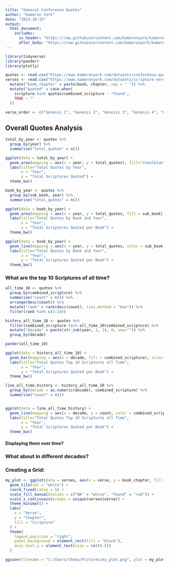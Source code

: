 ```yaml
---
title: "General Conference Quotes"
author: "Kameron York"
date: "2023-10-15"
output: 
  html_document:
    includes:
      in_header: "https://raw.githubusercontent.com/kameronyork/kameronyork.github.io/main/parables/header.html"
      after_body: "https://raw.githubusercontent.com/kameronyork/kameronyork.github.io/main/parables/footer.html"
---
```


```r
library(tidyverse)
library(pander)
library(plotly)

quotes <- read.csv("https://www.kameronyork.com/datasets/conference-quotes.csv", encoding="UTF-8")
verses <- read.csv("https://www.kameronyork.com/datasets/scripture-verses.csv", encoding="UTF-8") %>% 
  mutate("book_chapter" = paste(book, chapter, sep = " ")) %>% 
  mutate("quoted" = case_when(
    scripture %in% quotes$combined_scripture ~ "Found",
    TRUE ~ ""
  ))

verse_order <- c("Genesis 1", "Genesis 2", "Genesis 3", "Genesis 4", "Genesis 5", "Genesis 6", "Genesis 7", "Genesis 8", "Genesis 9", "Genesis 10", "Genesis 11", "Genesis 12", "Genesis 13", "Genesis 14", "Genesis 15", "Genesis 16", "Genesis 17", "Genesis 18", "Genesis 19", "Genesis 20", "Genesis 21", "Genesis 22", "Genesis 23", "Genesis 24", "Genesis 25", "Genesis 26", "Genesis 27", "Genesis 28", "Genesis 29", "Genesis 30", "Genesis 31", "Genesis 32", "Genesis 33", "Genesis 34", "Genesis 35", "Genesis 36", "Genesis 37", "Genesis 38", "Genesis 39", "Genesis 40", "Genesis 41", "Genesis 42", "Genesis 43", "Genesis 44", "Genesis 45", "Genesis 46", "Genesis 47", "Genesis 48", "Genesis 49", "Genesis 50", "Exodus 1", "Exodus 2", "Exodus 3", "Exodus 4", "Exodus 5", "Exodus 6", "Exodus 7", "Exodus 8", "Exodus 9", "Exodus 10", "Exodus 11", "Exodus 12", "Exodus 13", "Exodus 14", "Exodus 15", "Exodus 16", "Exodus 17", "Exodus 18", "Exodus 19", "Exodus 20", "Exodus 21", "Exodus 22", "Exodus 23", "Exodus 24", "Exodus 25", "Exodus 26", "Exodus 27", "Exodus 28", "Exodus 29", "Exodus 30", "Exodus 31", "Exodus 32", "Exodus 33", "Exodus 34", "Exodus 35", "Exodus 36", "Exodus 37", "Exodus 38", "Exodus 39", "Exodus 40", "Leviticus 1", "Leviticus 2", "Leviticus 3", "Leviticus 4", "Leviticus 5", "Leviticus 6", "Leviticus 7", "Leviticus 8", "Leviticus 9", "Leviticus 10", "Leviticus 11", "Leviticus 12", "Leviticus 13", "Leviticus 14", "Leviticus 15", "Leviticus 16", "Leviticus 17", "Leviticus 18", "Leviticus 19", "Leviticus 20", "Leviticus 21", "Leviticus 22", "Leviticus 23", "Leviticus 24", "Leviticus 25", "Leviticus 26", "Leviticus 27", "Numbers 1", "Numbers 2", "Numbers 3", "Numbers 4", "Numbers 5", "Numbers 6", "Numbers 7", "Numbers 8", "Numbers 9", "Numbers 10", "Numbers 11", "Numbers 12", "Numbers 13", "Numbers 14", "Numbers 15", "Numbers 16", "Numbers 17", "Numbers 18", "Numbers 19", "Numbers 20", "Numbers 21", "Numbers 22", "Numbers 23", "Numbers 24", "Numbers 25", "Numbers 26", "Numbers 27", "Numbers 28", "Numbers 29", "Numbers 30", "Numbers 31", "Numbers 32", "Numbers 33", "Numbers 34", "Numbers 35", "Numbers 36", "Deuteronomy 1", "Deuteronomy 2", "Deuteronomy 3", "Deuteronomy 4", "Deuteronomy 5", "Deuteronomy 6", "Deuteronomy 7", "Deuteronomy 8", "Deuteronomy 9", "Deuteronomy 10", "Deuteronomy 11", "Deuteronomy 12", "Deuteronomy 13", "Deuteronomy 14", "Deuteronomy 15", "Deuteronomy 16", "Deuteronomy 17", "Deuteronomy 18", "Deuteronomy 19", "Deuteronomy 20", "Deuteronomy 21", "Deuteronomy 22", "Deuteronomy 23", "Deuteronomy 24", "Deuteronomy 25", "Deuteronomy 26", "Deuteronomy 27", "Deuteronomy 28", "Deuteronomy 29", "Deuteronomy 30", "Deuteronomy 31", "Deuteronomy 32", "Deuteronomy 33", "Deuteronomy 34", "Joshua 1", "Joshua 2", "Joshua 3", "Joshua 4", "Joshua 5", "Joshua 6", "Joshua 7", "Joshua 8", "Joshua 9", "Joshua 10", "Joshua 11", "Joshua 12", "Joshua 13", "Joshua 14", "Joshua 15", "Joshua 16", "Joshua 17", "Joshua 18", "Joshua 19", "Joshua 20", "Joshua 21", "Joshua 22", "Joshua 23", "Joshua 24", "Judges 1", "Judges 2", "Judges 3", "Judges 4", "Judges 5", "Judges 6", "Judges 7", "Judges 8", "Judges 9", "Judges 10", "Judges 11", "Judges 12", "Judges 13", "Judges 14", "Judges 15", "Judges 16", "Judges 17", "Judges 18", "Judges 19", "Judges 20", "Judges 21", "Ruth 1", "Ruth 2", "Ruth 3", "Ruth 4", "1 Samuel 1", "1 Samuel 2", "1 Samuel 3", "1 Samuel 4", "1 Samuel 5", "1 Samuel 6", "1 Samuel 7", "1 Samuel 8", "1 Samuel 9", "1 Samuel 10", "1 Samuel 11", "1 Samuel 12", "1 Samuel 13", "1 Samuel 14", "1 Samuel 15", "1 Samuel 16", "1 Samuel 17", "1 Samuel 18", "1 Samuel 19", "1 Samuel 20", "1 Samuel 21", "1 Samuel 22", "1 Samuel 23", "1 Samuel 24", "1 Samuel 25", "1 Samuel 26", "1 Samuel 27", "1 Samuel 28", "1 Samuel 29", "1 Samuel 30", "1 Samuel 31", "2 Samuel 1", "2 Samuel 2", "2 Samuel 3", "2 Samuel 4", "2 Samuel 5", "2 Samuel 6", "2 Samuel 7", "2 Samuel 8", "2 Samuel 9", "2 Samuel 10", "2 Samuel 11", "2 Samuel 12", "2 Samuel 13", "2 Samuel 14", "2 Samuel 15", "2 Samuel 16", "2 Samuel 17", "2 Samuel 18", "2 Samuel 19", "2 Samuel 20", "2 Samuel 21", "2 Samuel 22", "2 Samuel 23", "2 Samuel 24", "1 Kings 1", "1 Kings 2", "1 Kings 3", "1 Kings 4", "1 Kings 5", "1 Kings 6", "1 Kings 7", "1 Kings 8", "1 Kings 9", "1 Kings 10", "1 Kings 11", "1 Kings 12", "1 Kings 13", "1 Kings 14", "1 Kings 15", "1 Kings 16", "1 Kings 17", "1 Kings 18", "1 Kings 19", "1 Kings 20", "1 Kings 21", "1 Kings 22", "2 Kings 1", "2 Kings 2", "2 Kings 3", "2 Kings 4", "2 Kings 5", "2 Kings 6", "2 Kings 7", "2 Kings 8", "2 Kings 9", "2 Kings 10", "2 Kings 11", "2 Kings 12", "2 Kings 13", "2 Kings 14", "2 Kings 15", "2 Kings 16", "2 Kings 17", "2 Kings 18", "2 Kings 19", "2 Kings 20", "2 Kings 21", "2 Kings 22", "2 Kings 23", "2 Kings 24", "2 Kings 25", "1 Chronicles 1", "1 Chronicles 2", "1 Chronicles 3", "1 Chronicles 4", "1 Chronicles 5", "1 Chronicles 6", "1 Chronicles 7", "1 Chronicles 8", "1 Chronicles 9", "1 Chronicles 10", "1 Chronicles 11", "1 Chronicles 12", "1 Chronicles 13", "1 Chronicles 14", "1 Chronicles 15", "1 Chronicles 16", "1 Chronicles 17", "1 Chronicles 18", "1 Chronicles 19", "1 Chronicles 20", "1 Chronicles 21", "1 Chronicles 22", "1 Chronicles 23", "1 Chronicles 24", "1 Chronicles 25", "1 Chronicles 26", "1 Chronicles 27", "1 Chronicles 28", "1 Chronicles 29", "2 Chronicles 1", "2 Chronicles 2", "2 Chronicles 3", "2 Chronicles 4", "2 Chronicles 5", "2 Chronicles 6", "2 Chronicles 7", "2 Chronicles 8", "2 Chronicles 9", "2 Chronicles 10", "2 Chronicles 11", "2 Chronicles 12", "2 Chronicles 13", "2 Chronicles 14", "2 Chronicles 15", "2 Chronicles 16", "2 Chronicles 17", "2 Chronicles 18", "2 Chronicles 19", "2 Chronicles 20", "2 Chronicles 21", "2 Chronicles 22", "2 Chronicles 23", "2 Chronicles 24", "2 Chronicles 25", "2 Chronicles 26", "2 Chronicles 27", "2 Chronicles 28", "2 Chronicles 29", "2 Chronicles 30", "2 Chronicles 31", "2 Chronicles 32", "2 Chronicles 33", "2 Chronicles 34", "2 Chronicles 35", "2 Chronicles 36", "Ezra 1", "Ezra 2", "Ezra 3", "Ezra 4", "Ezra 5", "Ezra 6", "Ezra 7", "Ezra 8", "Ezra 9", "Ezra 10", "Nehemiah 1", "Nehemiah 2", "Nehemiah 3", "Nehemiah 4", "Nehemiah 5", "Nehemiah 6", "Nehemiah 7", "Nehemiah 8", "Nehemiah 9", "Nehemiah 10", "Nehemiah 11", "Nehemiah 12", "Nehemiah 13", "Esther 1", "Esther 2", "Esther 3", "Esther 4", "Esther 5", "Esther 6", "Esther 7", "Esther 8", "Esther 9", "Esther 10", "Job 1", "Job 2", "Job 3", "Job 4", "Job 5", "Job 6", "Job 7", "Job 8", "Job 9", "Job 10", "Job 11", "Job 12", "Job 13", "Job 14", "Job 15", "Job 16", "Job 17", "Job 18", "Job 19", "Job 20", "Job 21", "Job 22", "Job 23", "Job 24", "Job 25", "Job 26", "Job 27", "Job 28", "Job 29", "Job 30", "Job 31", "Job 32", "Job 33", "Job 34", "Job 35", "Job 36", "Job 37", "Job 38", "Job 39", "Job 40", "Job 41", "Job 42", "Psalm 1", "Psalm 2", "Psalm 3", "Psalm 4", "Psalm 5", "Psalm 6", "Psalm 7", "Psalm 8", "Psalm 9", "Psalm 10", "Psalm 11", "Psalm 12", "Psalm 13", "Psalm 14", "Psalm 15", "Psalm 16", "Psalm 17", "Psalm 18", "Psalm 19", "Psalm 20", "Psalm 21", "Psalm 22", "Psalm 23", "Psalm 24", "Psalm 25", "Psalm 26", "Psalm 27", "Psalm 28", "Psalm 29", "Psalm 30", "Psalm 31", "Psalm 32", "Psalm 33", "Psalm 34", "Psalm 35", "Psalm 36", "Psalm 37", "Psalm 38", "Psalm 39", "Psalm 40", "Psalm 41", "Psalm 42", "Psalm 43", "Psalm 44", "Psalm 45", "Psalm 46", "Psalm 47", "Psalm 48", "Psalm 49", "Psalm 50", "Psalm 51", "Psalm 52", "Psalm 53", "Psalm 54", "Psalm 55", "Psalm 56", "Psalm 57", "Psalm 58", "Psalm 59", "Psalm 60", "Psalm 61", "Psalm 62", "Psalm 63", "Psalm 64", "Psalm 65", "Psalm 66", "Psalm 67", "Psalm 68", "Psalm 69", "Psalm 70", "Psalm 71", "Psalm 72", "Psalm 73", "Psalm 74", "Psalm 75", "Psalm 76", "Psalm 77", "Psalm 78", "Psalm 79", "Psalm 80", "Psalm 81", "Psalm 82", "Psalm 83", "Psalm 84", "Psalm 85", "Psalm 86", "Psalm 87", "Psalm 88", "Psalm 89", "Psalm 90", "Psalm 91", "Psalm 92", "Psalm 93", "Psalm 94", "Psalm 95", "Psalm 96", "Psalm 97", "Psalm 98", "Psalm 99", "Psalm 100", "Psalm 101", "Psalm 102", "Psalm 103", "Psalm 104", "Psalm 105", "Psalm 106", "Psalm 107", "Psalm 108", "Psalm 109", "Psalm 110", "Psalm 111", "Psalm 112", "Psalm 113", "Psalm 114", "Psalm 115", "Psalm 116", "Psalm 117", "Psalm 118", "Psalm 119", "Psalm 120", "Psalm 121", "Psalm 122", "Psalm 123", "Psalm 124", "Psalm 125", "Psalm 126", "Psalm 127", "Psalm 128", "Psalm 129", "Psalm 130", "Psalm 131", "Psalm 132", "Psalm 133", "Psalm 134", "Psalm 135", "Psalm 136", "Psalm 137", "Psalm 138", "Psalm 139", "Psalm 140", "Psalm 141", "Psalm 142", "Psalm 143", "Psalm 144", "Psalm 145", "Psalm 146", "Psalm 147", "Psalm 148", "Psalm 149", "Psalm 150", "Proverbs 1", "Proverbs 2", "Proverbs 3", "Proverbs 4", "Proverbs 5", "Proverbs 6", "Proverbs 7", "Proverbs 8", "Proverbs 9", "Proverbs 10", "Proverbs 11", "Proverbs 12", "Proverbs 13", "Proverbs 14", "Proverbs 15", "Proverbs 16", "Proverbs 17", "Proverbs 18", "Proverbs 19", "Proverbs 20", "Proverbs 21", "Proverbs 22", "Proverbs 23", "Proverbs 24", "Proverbs 25", "Proverbs 26", "Proverbs 27", "Proverbs 28", "Proverbs 29", "Proverbs 30", "Proverbs 31", "Ecclesiastes 1", "Ecclesiastes 2", "Ecclesiastes 3", "Ecclesiastes 4", "Ecclesiastes 5", "Ecclesiastes 6", "Ecclesiastes 7", "Ecclesiastes 8", "Ecclesiastes 9", "Ecclesiastes 10", "Ecclesiastes 11", "Ecclesiastes 12", "Song of Solomon 1", "Song of Solomon 2", "Song of Solomon 3", "Song of Solomon 4", "Song of Solomon 5", "Song of Solomon 6", "Song of Solomon 7", "Song of Solomon 8", "Isaiah 1", "Isaiah 2", "Isaiah 3", "Isaiah 4", "Isaiah 5", "Isaiah 6", "Isaiah 7", "Isaiah 8", "Isaiah 9", "Isaiah 10", "Isaiah 11", "Isaiah 12", "Isaiah 13", "Isaiah 14", "Isaiah 15", "Isaiah 16", "Isaiah 17", "Isaiah 18", "Isaiah 19", "Isaiah 20", "Isaiah 21", "Isaiah 22", "Isaiah 23", "Isaiah 24", "Isaiah 25", "Isaiah 26", "Isaiah 27", "Isaiah 28", "Isaiah 29", "Isaiah 30", "Isaiah 31", "Isaiah 32", "Isaiah 33", "Isaiah 34", "Isaiah 35", "Isaiah 36", "Isaiah 37", "Isaiah 38", "Isaiah 39", "Isaiah 40", "Isaiah 41", "Isaiah 42", "Isaiah 43", "Isaiah 44", "Isaiah 45", "Isaiah 46", "Isaiah 47", "Isaiah 48", "Isaiah 49", "Isaiah 50", "Isaiah 51", "Isaiah 52", "Isaiah 53", "Isaiah 54", "Isaiah 55", "Isaiah 56", "Isaiah 57", "Isaiah 58", "Isaiah 59", "Isaiah 60", "Isaiah 61", "Isaiah 62", "Isaiah 63", "Isaiah 64", "Isaiah 65", "Isaiah 66", "Jeremiah 1", "Jeremiah 2", "Jeremiah 3", "Jeremiah 4", "Jeremiah 5", "Jeremiah 6", "Jeremiah 7", "Jeremiah 8", "Jeremiah 9", "Jeremiah 10", "Jeremiah 11", "Jeremiah 12", "Jeremiah 13", "Jeremiah 14", "Jeremiah 15", "Jeremiah 16", "Jeremiah 17", "Jeremiah 18", "Jeremiah 19", "Jeremiah 20", "Jeremiah 21", "Jeremiah 22", "Jeremiah 23", "Jeremiah 24", "Jeremiah 25", "Jeremiah 26", "Jeremiah 27", "Jeremiah 28", "Jeremiah 29", "Jeremiah 30", "Jeremiah 31", "Jeremiah 32", "Jeremiah 33", "Jeremiah 34", "Jeremiah 35", "Jeremiah 36", "Jeremiah 37", "Jeremiah 38", "Jeremiah 39", "Jeremiah 40", "Jeremiah 41", "Jeremiah 42", "Jeremiah 43", "Jeremiah 44", "Jeremiah 45", "Jeremiah 46", "Jeremiah 47", "Jeremiah 48", "Jeremiah 49", "Jeremiah 50", "Jeremiah 51", "Jeremiah 52", "Lamentations 1", "Lamentations 2", "Lamentations 3", "Lamentations 4", "Lamentations 5", "Ezekiel 1", "Ezekiel 2", "Ezekiel 3", "Ezekiel 4", "Ezekiel 5", "Ezekiel 6", "Ezekiel 7", "Ezekiel 8", "Ezekiel 9", "Ezekiel 10", "Ezekiel 11", "Ezekiel 12", "Ezekiel 13", "Ezekiel 14", "Ezekiel 15", "Ezekiel 16", "Ezekiel 17", "Ezekiel 18", "Ezekiel 19", "Ezekiel 20", "Ezekiel 21", "Ezekiel 22", "Ezekiel 23", "Ezekiel 24", "Ezekiel 25", "Ezekiel 26", "Ezekiel 27", "Ezekiel 28", "Ezekiel 29", "Ezekiel 30", "Ezekiel 31", "Ezekiel 32", "Ezekiel 33", "Ezekiel 34", "Ezekiel 35", "Ezekiel 36", "Ezekiel 37", "Ezekiel 38", "Ezekiel 39", "Ezekiel 40", "Ezekiel 41", "Ezekiel 42", "Ezekiel 43", "Ezekiel 44", "Ezekiel 45", "Ezekiel 46", "Ezekiel 47", "Ezekiel 48", "Daniel 1", "Daniel 2", "Daniel 3", "Daniel 4", "Daniel 5", "Daniel 6", "Daniel 7", "Daniel 8", "Daniel 9", "Daniel 10", "Daniel 11", "Daniel 12", "Hosea 1", "Hosea 2", "Hosea 3", "Hosea 4", "Hosea 5", "Hosea 6", "Hosea 7", "Hosea 8", "Hosea 9", "Hosea 10", "Hosea 11", "Hosea 12", "Hosea 13", "Hosea 14", "Joel 1", "Joel 2", "Joel 3", "Amos 1", "Amos 2", "Amos 3", "Amos 4", "Amos 5", "Amos 6", "Amos 7", "Amos 8", "Amos 9", "Obadiah 1", "Jonah 1", "Jonah 2", "Jonah 3", "Jonah 4", "Micah 1", "Micah 2", "Micah 3", "Micah 4", "Micah 5", "Micah 6", "Micah 7", "Nahum 1", "Nahum 2", "Nahum 3", "Habukkuk 1", "Habukkuk 2", "Habukkuk 3", "Zephaniah 1", "Zephaniah 2", "Zephaniah 3", "Haggai 1", "Haggai 2", "Zechariah 1", "Zechariah 2", "Zechariah 3", "Zechariah 4", "Zechariah 5", "Zechariah 6", "Zechariah 7", "Zechariah 8", "Zechariah 9", "Zechariah 10", "Zechariah 11", "Zechariah 12", "Zechariah 13", "Zechariah 14", "Malachi 1", "Malachi 2", "Malachi 3", "Malachi 4", "Matthew 1", "Matthew 2", "Matthew 3", "Matthew 4", "Matthew 5", "Matthew 6", "Matthew 7", "Matthew 8", "Matthew 9", "Matthew 10", "Matthew 11", "Matthew 12", "Matthew 13", "Matthew 14", "Matthew 15", "Matthew 16", "Matthew 17", "Matthew 18", "Matthew 19", "Matthew 20", "Matthew 21", "Matthew 22", "Matthew 23", "Matthew 24", "Matthew 25", "Matthew 26", "Matthew 27", "Matthew 28", "Mark 1", "Mark 2", "Mark 3", "Mark 4", "Mark 5", "Mark 6", "Mark 7", "Mark 8", "Mark 9", "Mark 10", "Mark 11", "Mark 12", "Mark 13", "Mark 14", "Mark 15", "Mark 16", "Luke 1", "Luke 2", "Luke 3", "Luke 4", "Luke 5", "Luke 6", "Luke 7", "Luke 8", "Luke 9", "Luke 10", "Luke 11", "Luke 12", "Luke 13", "Luke 14", "Luke 15", "Luke 16", "Luke 17", "Luke 18", "Luke 19", "Luke 20", "Luke 21", "Luke 22", "Luke 23", "Luke 24", "John 1", "John 2", "John 3", "John 4", "John 5", "John 6", "John 7", "John 8", "John 9", "John 10", "John 11", "John 12", "John 13", "John 14", "John 15", "John 16", "John 17", "John 18", "John 19", "John 20", "John 21", "Acts 1", "Acts 2", "Acts 3", "Acts 4", "Acts 5", "Acts 6", "Acts 7", "Acts 8", "Acts 9", "Acts 10", "Acts 11", "Acts 12", "Acts 13", "Acts 14", "Acts 15", "Acts 16", "Acts 17", "Acts 18", "Acts 19", "Acts 20", "Acts 21", "Acts 22", "Acts 23", "Acts 24", "Acts 25", "Acts 26", "Acts 27", "Acts 28", "Romans 1", "Romans 2", "Romans 3", "Romans 4", "Romans 5", "Romans 6", "Romans 7", "Romans 8", "Romans 9", "Romans 10", "Romans 11", "Romans 12", "Romans 13", "Romans 14", "Romans 15", "Romans 16", "1 Corinthians 1", "1 Corinthians 2", "1 Corinthians 3", "1 Corinthians 4", "1 Corinthians 5", "1 Corinthians 6", "1 Corinthians 7", "1 Corinthians 8", "1 Corinthians 9", "1 Corinthians 10", "1 Corinthians 11", "1 Corinthians 12", "1 Corinthians 13", "1 Corinthians 14", "1 Corinthians 15", "1 Corinthians 16", "2 Corinthians 1", "2 Corinthians 2", "2 Corinthians 3", "2 Corinthians 4", "2 Corinthians 5", "2 Corinthians 6", "2 Corinthians 7", "2 Corinthians 8", "2 Corinthians 9", "2 Corinthians 10", "2 Corinthians 11", "2 Corinthians 12", "2 Corinthians 13", "Galatians 1", "Galatians 2", "Galatians 3", "Galatians 4", "Galatians 5", "Galatians 6", "Ephesians 1", "Ephesians 2", "Ephesians 3", "Ephesians 4", "Ephesians 5", "Ephesians 6", "Philippians 1", "Philippians 2", "Philippians 3", "Philippians 4", "Colossians 1", "Colossians 2", "Colossians 3", "Colossians 4", "1 Thessalonians 1", "1 Thessalonians 2", "1 Thessalonians 3", "1 Thessalonians 4", "1 Thessalonians 5", "2 Thessalonians 1", "2 Thessalonians 2", "2 Thessalonians 3", "1 Timothy 1", "1 Timothy 2", "1 Timothy 3", "1 Timothy 4", "1 Timothy 5", "1 Timothy 6", "2 Timothy 1", "2 Timothy 2", "2 Timothy 3", "2 Timothy 4", "Titus 1", "Titus 2", "Titus 3", "Philemon 1", "Hebrews 1", "Hebrews 2", "Hebrews 3", "Hebrews 4", "Hebrews 5", "Hebrews 6", "Hebrews 7", "Hebrews 8", "Hebrews 9", "Hebrews 10", "Hebrews 11", "Hebrews 12", "Hebrews 13", "James 1", "James 2", "James 3", "James 4", "James 5", "1 Peter 1", "1 Peter 2", "1 Peter 3", "1 Peter 4", "1 Peter 5", "2 Peter 1", "2 Peter 2", "2 Peter 3", "1 John 1", "1 John 2", "1 John 3", "1 John 4", "1 John 5", "2 John 1", "3 John 1", "Jude 1", "Revelation 1", "Revelation 2", "Revelation 3", "Revelation 4", "Revelation 5", "Revelation 6", "Revelation 7", "Revelation 8", "Revelation 9", "Revelation 10", "Revelation 11", "Revelation 12", "Revelation 13", "Revelation 14", "Revelation 15", "Revelation 16", "Revelation 17", "Revelation 18", "Revelation 19", "Revelation 20", "Revelation 21", "Revelation 22", "1 Nephi 1", "1 Nephi 2", "1 Nephi 3", "1 Nephi 4", "1 Nephi 5", "1 Nephi 6", "1 Nephi 7", "1 Nephi 8", "1 Nephi 9", "1 Nephi 10", "1 Nephi 11", "1 Nephi 12", "1 Nephi 13", "1 Nephi 14", "1 Nephi 15", "1 Nephi 16", "1 Nephi 17", "1 Nephi 18", "1 Nephi 19", "1 Nephi 20", "1 Nephi 21", "1 Nephi 22", "2 Nephi 1", "2 Nephi 2", "2 Nephi 3", "2 Nephi 4", "2 Nephi 5", "2 Nephi 6", "2 Nephi 7", "2 Nephi 8", "2 Nephi 9", "2 Nephi 10", "2 Nephi 11", "2 Nephi 12", "2 Nephi 13", "2 Nephi 14", "2 Nephi 15", "2 Nephi 16", "2 Nephi 17", "2 Nephi 18", "2 Nephi 19", "2 Nephi 20", "2 Nephi 21", "2 Nephi 22", "2 Nephi 23", "2 Nephi 24", "2 Nephi 25", "2 Nephi 26", "2 Nephi 27", "2 Nephi 28", "2 Nephi 29", "2 Nephi 30", "2 Nephi 31", "2 Nephi 32", "2 Nephi 33", "Jacob 1", "Jacob 2", "Jacob 3", "Jacob 4", "Jacob 5", "Jacob 6", "Jacob 7", "Enos 1", "Jarom 1", "Omni 1", "Words of Mormon 1", "Mosiah 1", "Mosiah 2", "Mosiah 3", "Mosiah 4", "Mosiah 5", "Mosiah 6", "Mosiah 7", "Mosiah 8", "Mosiah 9", "Mosiah 10", "Mosiah 11", "Mosiah 12", "Mosiah 13", "Mosiah 14", "Mosiah 15", "Mosiah 16", "Mosiah 17", "Mosiah 18", "Mosiah 19", "Mosiah 20", "Mosiah 21", "Mosiah 22", "Mosiah 23", "Mosiah 24", "Mosiah 25", "Mosiah 26", "Mosiah 27", "Mosiah 28", "Mosiah 29", "Alma 1", "Alma 2", "Alma 3", "Alma 4", "Alma 5", "Alma 6", "Alma 7", "Alma 8", "Alma 9", "Alma 10", "Alma 11", "Alma 12", "Alma 13", "Alma 14", "Alma 15", "Alma 16", "Alma 17", "Alma 18", "Alma 19", "Alma 20", "Alma 21", "Alma 22", "Alma 23", "Alma 24", "Alma 25", "Alma 26", "Alma 27", "Alma 28", "Alma 29", "Alma 30", "Alma 31", "Alma 32", "Alma 33", "Alma 34", "Alma 35", "Alma 36", "Alma 37", "Alma 38", "Alma 39", "Alma 40", "Alma 41", "Alma 42", "Alma 43", "Alma 44", "Alma 45", "Alma 46", "Alma 47", "Alma 48", "Alma 49", "Alma 50", "Alma 51", "Alma 52", "Alma 53", "Alma 54", "Alma 55", "Alma 56", "Alma 57", "Alma 58", "Alma 59", "Alma 60", "Alma 61", "Alma 62", "Alma 63", "Helaman 1", "Helaman 2", "Helaman 3", "Helaman 4", "Helaman 5", "Helaman 6", "Helaman 7", "Helaman 8", "Helaman 9", "Helaman 10", "Helaman 11", "Helaman 12", "Helaman 13", "Helaman 14", "Helaman 15", "Helaman 16", "3 Nephi 1", "3 Nephi 2", "3 Nephi 3", "3 Nephi 4", "3 Nephi 5", "3 Nephi 6", "3 Nephi 7", "3 Nephi 8", "3 Nephi 9", "3 Nephi 10", "3 Nephi 11", "3 Nephi 12", "3 Nephi 13", "3 Nephi 14", "3 Nephi 15", "3 Nephi 16", "3 Nephi 17", "3 Nephi 18", "3 Nephi 19", "3 Nephi 20", "3 Nephi 21", "3 Nephi 22", "3 Nephi 23", "3 Nephi 24", "3 Nephi 25", "3 Nephi 26", "3 Nephi 27", "3 Nephi 28", "3 Nephi 29", "3 Nephi 30", "4 Nephi 1", "Mormon 1", "Mormon 2", "Mormon 3", "Mormon 4", "Mormon 5", "Mormon 6", "Mormon 7", "Mormon 8", "Mormon 9", "Ether 1", "Ether 2", "Ether 3", "Ether 4", "Ether 5", "Ether 6", "Ether 7", "Ether 8", "Ether 9", "Ether 10", "Ether 11", "Ether 12", "Ether 13", "Ether 14", "Ether 15", "Moroni 1", "Moroni 2", "Moroni 3", "Moroni 4", "Moroni 5", "Moroni 6", "Moroni 7", "Moroni 8", "Moroni 9", "Moroni 10", "D&C 1", "D&C 2", "D&C 3", "D&C 4", "D&C 5", "D&C 6", "D&C 7", "D&C 8", "D&C 9", "D&C 10", "D&C 11", "D&C 12", "D&C 13", "D&C 14", "D&C 15", "D&C 16", "D&C 17", "D&C 18", "D&C 19", "D&C 20", "D&C 21", "D&C 22", "D&C 23", "D&C 24", "D&C 25", "D&C 26", "D&C 27", "D&C 28", "D&C 29", "D&C 30", "D&C 31", "D&C 32", "D&C 33", "D&C 34", "D&C 35", "D&C 36", "D&C 37", "D&C 38", "D&C 39", "D&C 40", "D&C 41", "D&C 42", "D&C 43", "D&C 44", "D&C 45", "D&C 46", "D&C 47", "D&C 48", "D&C 49", "D&C 50", "D&C 51", "D&C 52", "D&C 53", "D&C 54", "D&C 55", "D&C 56", "D&C 57", "D&C 58", "D&C 59", "D&C 60", "D&C 61", "D&C 62", "D&C 63", "D&C 64", "D&C 65", "D&C 66", "D&C 67", "D&C 68", "D&C 69", "D&C 70", "D&C 71", "D&C 72", "D&C 73", "D&C 74", "D&C 75", "D&C 76", "D&C 77", "D&C 78", "D&C 79", "D&C 80", "D&C 81", "D&C 82", "D&C 83", "D&C 84", "D&C 85", "D&C 86", "D&C 87", "D&C 88", "D&C 89", "D&C 90", "D&C 91", "D&C 92", "D&C 93", "D&C 94", "D&C 95", "D&C 96", "D&C 97", "D&C 98", "D&C 99", "D&C 100", "D&C 101", "D&C 102", "D&C 103", "D&C 104", "D&C 105", "D&C 106", "D&C 107", "D&C 108", "D&C 109", "D&C 110", "D&C 111", "D&C 112", "D&C 113", "D&C 114", "D&C 115", "D&C 116", "D&C 117", "D&C 118", "D&C 119", "D&C 120", "D&C 121", "D&C 122", "D&C 123", "D&C 124", "D&C 125", "D&C 126", "D&C 127", "D&C 128", "D&C 129", "D&C 130", "D&C 131", "D&C 132", "D&C 133", "D&C 134", "D&C 135", "D&C 136", "D&C 137", "D&C 138", "Moses 1", "Moses 2", "Moses 3", "Moses 4", "Moses 5", "Moses 6", "Moses 7", "Moses 8", "Abraham 1", "Abraham 2", "Abraham 3", "Abraham 4", "Abraham 5", "Joseph Smith Matthew 1", "Joseph Smith History 1", "Articles of Faith 1")

```

## Overall Quotes Analysis
```r
total_by_year <- quotes %>% 
  group_by(year) %>% 
  summarise("total_quotes" = n())

ggplot(data = total_by_year) + 
  geom_area(mapping = aes(x = year, y = total_quotes), fill="steelblue", alpha=0.5) +
  labs(title="Total Quotes by Year",
       x = "Year", 
       y = "Total Scriptures Quoted") +
  theme_bw()
```
```r
book_by_year <- quotes %>% 
  group_by(sub_book, year) %>% 
  summarise("total_quotes" = n())

ggplot(data = book_by_year) + 
  geom_area(mapping = aes(x = year, y = total_quotes, fill = sub_book), position="identity", alpha = 0.5) +
  labs(title="Total Quotes by Book and Year",
       x = "Year", 
       y = "Total Scriptures Quoted per Book") +
  theme_bw()
```

```r
ggplot(data = book_by_year) + 
  geom_line(mapping = aes(x = year, y = total_quotes, color = sub_book), size=1) +
  labs(title="Total Quotes by Book and Year",
       x = "Year", 
       y = "Total Scriptures Quoted per Book") +
  theme_bw()
```

### What are the top 10 Scriptures of all time?
```r
all_time_10 <- quotes %>% 
  group_by(combined_scripture) %>% 
  summarise("count" = n()) %>% 
  arrange(desc(count)) %>% 
  mutate("rank" = rank(desc(count), ties.method = "max")) %>% 
  filter(rank %in% c(1:10))

history_all_time_10 <- quotes %>% 
  filter(combined_scripture %in% all_time_10$combined_scripture) %>% 
  mutate("decade" = paste(str_sub(year, 1, 3), 0, sep="")) %>% 
  group_by(decade)

pander(all_time_10)
```

```r
ggplot(data = history_all_time_10) + 
  geom_bar(mapping = aes(x = decade, fill = combined_scripture), size=1, position="dodge") +
  labs(title="Total Quotes Top 10 Scriptures all Time",
       x = "Year", 
       y = "Total Scriptures Quoted per Book") +
  theme_bw()
```
```r
line_all_time_history <- history_all_time_10 %>% 
  group_by(decade = as.numeric(decade), combined_scripture) %>% 
  summarise("count" = n())


ggplot(data = line_all_time_history) + 
  geom_line(mapping = aes(x = decade, y = count, color = combined_scripture), size=1) +
  labs(title="Total Quotes Top 10 Scriptures all Time",
       x = "Year", 
       y = "Total Scriptures Quoted per Book") +
  theme_bw()
```

#### Displaying them over time?



### What about in different decades?



### Creating a Grid:

```r
my_plot <- ggplot(data = verses, aes(x = verse, y = book_chapter, fill = quoted)) +
  geom_tile(col = "white") +
  coord_fixed(ratio = 5) +
  scale_fill_manual(values = c("NA" = "white", "Found" = "red")) +
  scale_x_continuous(breaks = unique(verses$verse)) + 
  theme_minimal() +
  labs(
    x = "Verse",
    y = "Chapter",
    fill = "Scripture"
  ) +
  theme(
    legend.position = "right",
    panel.background = element_rect(fill = "black"),
    axis.text.y = element_text(size = rel(0.5))
  )

ggsave(filename = "C:/Users/theka/Pictures/my_plot.png", plot = my_plot, width = 24, height = 120, units = "in", limitsize = FALSE, bg = "white")

```

